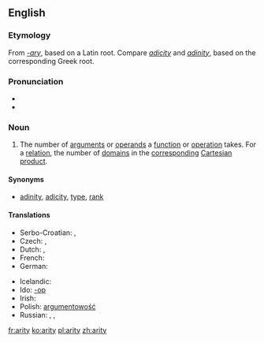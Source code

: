 ==English==
{{rfc-auto}}

===Etymology===
From ''[[-ary]]'', based on a Latin root.  Compare ''[[adicity]]'' and ''[[adinity]]'', based on the corresponding Greek root.

===Pronunciation===
* {{IPA|/ˈæɹɪɾij/|/ˈeəɹɪɾij/}}
* {{audio|en-us-arity.ogg|Audio (US)}}

===Noun===
{{wikipedia}}
{{en-noun|arities}}

# {{context|logic|mathematics|computer science}} The number of [[argument]]s or [[operand]]s a [[function]] or [[operation]] takes.  For a [[relation]], the number of [[domain]]s in the [[correspond]]ing [[Cartesian product]].

====Synonyms====
* {{qualifier|number of arguments}} [[adinity]], [[adicity]], [[type]], [[rank]]

====Translations====
{{trans-top|number of arguments}}
* Serbo-Croatian: {{t|sh|aritet|m}}, {{t|sh|mjesnost|f}}
* Czech: {{t-|cs|arita|f}}, {{t-|cs|četnost|f}}
* Dutch: {{t+|nl|ariteit|f}}, {{t+|nl|plaatsigheid|f}}
* French: {{t+|fr|arité|m}}
* German: {{t-|de|Stelligkeit|f}}
{{trans-mid}}
* Icelandic: {{t-|is|stæðafjöldi|m}}
* Ido: {{t+|io|parametro|xs=Ido}} [[-op]]
* Irish: {{t-|ga|nárthacht|f}}
* Polish: [[argumentowość]] {{f}}
* Russian: {{t+|ru|арность|f|sc=Cyrl}}, {{t-|ru|число операндов|sc=Cyrl}}, {{t-|ru|число аргументов|sc=Cyrl}}
{{trans-bottom}}

[[fr:arity]]
[[ko:arity]]
[[pl:arity]]
[[zh:arity]]